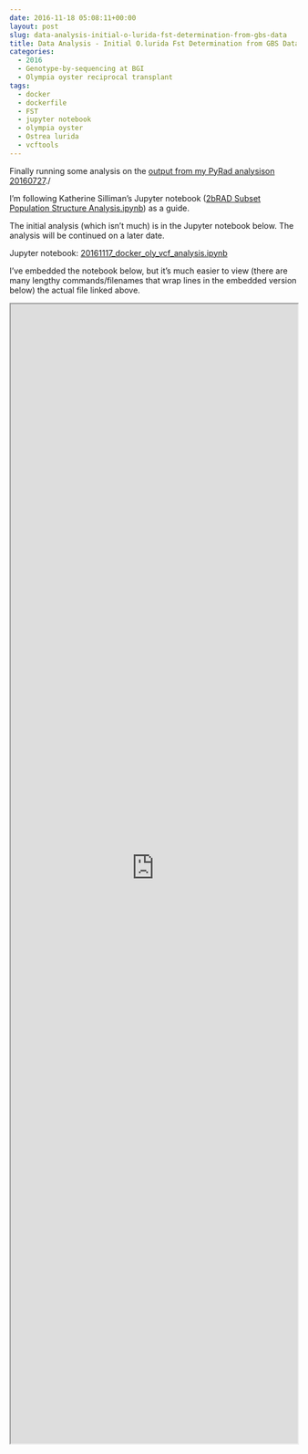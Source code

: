 ```yaml
---
date: 2016-11-18 05:08:11+00:00
layout: post
slug: data-analysis-initial-o-lurida-fst-determination-from-gbs-data
title: Data Analysis - Initial O.lurida Fst Determination from GBS Data
categories:
  - 2016
  - Genotype-by-sequencing at BGI
  - Olympia oyster reciprocal transplant
tags:
  - docker
  - dockerfile
  - FST
  - jupyter notebook
  - olympia oyster
  - Ostrea lurida
  - vcftools
---
```


Finally running some analysis on the [output from my PyRad analysison 20160727](https://robertslab.github.io/sams-notebook/posts/2016-07-27-data-analysis-pyrad-analysis-of-olympia-oyster-gbs-data/)./

I'm following Katherine Silliman's Jupyter notebook ([2bRAD Subset Population Structure Analysis.ipynb](https://github.com/ksil91/2016_Notebook/blob/master/2bRAD%20Subset%20Population%20Structure%20Analysis.ipynb)) as a guide.

The initial analysis (which isn't much) is in the Jupyter notebook below. The analysis will be continued on a later date.

Jupyter notebook: [20161117_docker_oly_vcf_analysis.ipynb](https://github.com/sr320/LabDocs/blob/master/jupyter_nbs/sam/20161117_docker_oly_vcf_analysis.ipynb)

I've embedded the notebook below, but it's much easier to view (there are many lengthy commands/filenames that wrap lines in the embedded version below) the actual file linked above.

<iframe src="https://render.githubusercontent.com/view/ipynb?commit=075cf684a1cb939a14bacb79bb4b1ba5f845adc8&enc;_url=68747470733a2f2f7261772e67697468756275736572636f6e74656e742e636f6d2f73723332302f4c6162446f63732f303735636636383461316362393339613134626163623739626234623162613566383435616463382f6a7570797465725f6e62732f73616d2f32303136313131375f646f636b65725f6f6c795f7663665f616e616c797369732e6970796e62&nwo;=sr320%2FLabDocs&path;=jupyter_nbs%2Fsam%2F20161117_docker_oly_vcf_analysis.ipynb&repository;_id=13746500#b8c91376-fe37-4025-a344-de988aef044e" width="100%" height="2000" scrolling="yes"></iframe>
